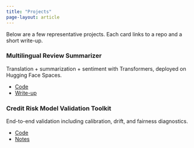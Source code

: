 ```yaml
---
title: "Projects"
page-layout: article
---
```


Below are a few representative projects. Each card links to a repo and a short write-up.

<div class="project-card">
  <h3>Multilingual Review Summarizer</h3>
  <p>Translation + summarization + sentiment with Transformers, deployed on Hugging Face Spaces.</p>
  <ul>
    <li><a href="https://github.com/your-user/repo1">Code</a></li>
    <li><a href="posts/index.qmd#">Write-up</a></li>
  </ul>
</div>

<div class="project-card">
  <h3>Credit Risk Model Validation Toolkit</h3>
  <p>End-to-end validation including calibration, drift, and fairness diagnostics.</p>
  <ul>
    <li><a href="https://github.com/your-user/repo2">Code</a></li>
    <li><a href="posts/index.qmd#">Notes</a></li>
  </ul>
</div>
